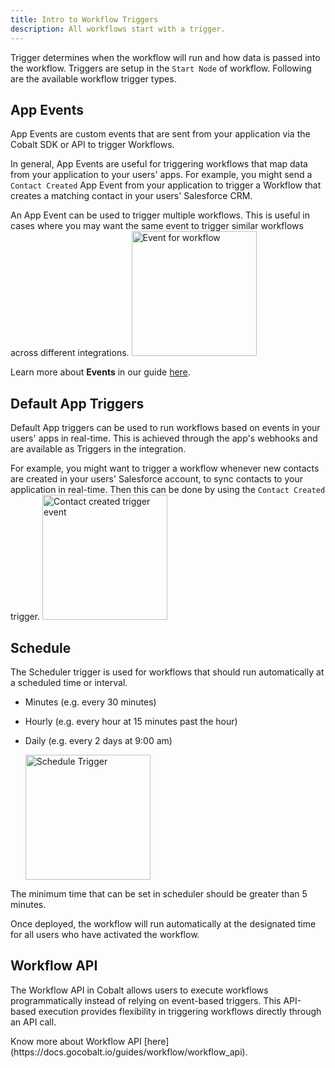 ```yaml
---
title: Intro to Workflow Triggers
description: All workflows start with a trigger.
---
```


Trigger determines when the workflow will run and how data is passed into the workflow. Triggers are setup in the `Start Node` of workflow. Following are the available workflow trigger types.

## App Events
  App Events are custom events that are sent from your application via the Cobalt SDK or API to trigger Workflows. 

In general, App Events are useful for triggering workflows that map data from your application to your users' apps. For example, you might send a `Contact Created` App Event from your application to trigger a Workflow that creates a matching contact in your users' Salesforce CRM.

<Info>
An App Event can be used to trigger multiple workflows.  This is useful in cases where you may want the same event to trigger similar workflows across different integrations.
</Info>

<img height="200" src="/images/Examples/salesforce/event_salesforce.png" alt="Event for workflow"/>

<Tip>Learn more about **Events** in our guide [here](/build/basics/events).</Tip>


## Default App Triggers
  
Default App triggers can be used to run workflows based on events in your users' apps in real-time. This is achieved through the app's webhooks and are available as Triggers in the integration.

For example, you might want to trigger a workflow whenever new contacts are created in your users' Salesforce account, to sync contacts to your application in real-time. Then this can be done by using the `Contact Created` trigger.
    <img height="200" src="/images/Examples/salesforce/trigger_salesforce.png" alt="Contact created trigger event"/>

## Schedule

  The Scheduler trigger is used for workflows that should run automatically at a scheduled time or interval. 

+ Minutes
   (e.g. every 30 minutes)
+ Hourly
   (e.g. every hour at 15 minutes past the hour)
+ Daily
   (e.g. every 2 days at 9:00 am)

    <img height="200" src="/images/Guides/Workflow/schedule_trigger.png" alt="Schedule Trigger"/>

<Note>
The minimum time that can be set in scheduler should be greater than 5 minutes.
</Note>

Once deployed, the workflow will run automatically at the designated time for all users who have activated the workflow.


## Workflow API
  The Workflow API in Cobalt allows users to execute workflows programmatically instead of relying on event-based triggers. This API-based execution provides flexibility in triggering workflows directly through an API call.

  <Tip>
Know more about Workflow API [here](https://docs.gocobalt.io/guides/workflow/workflow_api).
</Tip>